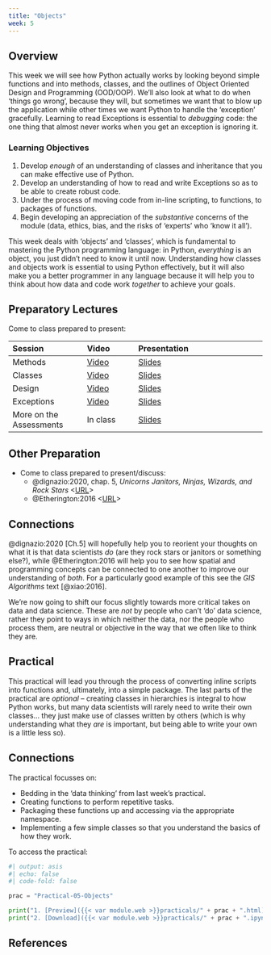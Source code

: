 ```yaml
---
title: "Objects"
week: 5
---
```


## Overview

This week we will see how Python actually works by looking beyond simple functions and into methods, classes, and the outlines of Object Oriented Design and Programming (OOD/OOP). We'll also look at what to do when 'things go wrong', because they will, but sometimes we want that to blow up the application while other times we want Python to handle the 'exception' gracefully. Learning to read Exceptions is essential to *debugging* code: the one thing that almost never works when you get an exception is ignoring it.

::: {.callout-important}
### Learning Objectives

1. Develop *enough* of an understanding of classes and inheritance that you can make effective use of Python.
2. Develop an understanding of how to read and write Exceptions so as to be able to create robust code.
3. Under the process of moving code from in-line scripting, to functions, to packages of functions.
4. Begin developing an appreciation of the *substantive* concerns of the module (data, ethics, bias, and the risks of 'experts' who 'know it all').
::: 

This week deals with 'objects' and 'classes', which is fundamental to mastering the Python programming language: in Python, *everything* is an object, you just didn't need to know it until now. Understanding how classes and objects work is essential to using Python effectively, but it will also make you a better programmer in any language because it will help you to think about how data and code work _together_ to achieve your goals. 

## Preparatory Lectures

Come to class prepared to present:

| Session | Video | Presentation | 
| :------ | :---- | :----------- | 
| Methods | [Video]({{< var vids.methods >}}) | [Slides](../lectures/{{< meta week >}}.1-Methods.qmd) | 
| Classes | [Video]({{< var vids.classes >}}) | [Slides](../lectures/{{< meta week >}}.2-Classes.qmd) | 
| Design | [Video]({{< var vids.design >}}) | [Slides](../lectures/{{< meta week >}}.3-Design.qmd) | 
| Exceptions | [Video]({{< var vids.exceptions >}}) | [Slides](../lectures/{{< meta week >}}.4-Errors.qmd) | 
| More on the Assessments | In class | [Slides](../lectures/{{< meta week >}}.5-Assessments.qmd) | 

## Other Preparation

- Come to class prepared to present/discuss:
  - @dignazio:2020, chap. 5, *Unicorns Janitors, Ninjas, Wizards, and Rock Stars* <[URL](https://ucl.primo.exlibrisgroup.com/discovery/fulldisplay?docid=alma9931206723604761&context=L&vid=44UCL_INST:UCL_VU2&lang=en&search_scope=UCLLibraryCatalogue&adaptor=Local%20Search%20Engine&isFrbr=true&tab=UCLLibraryCatalogue&query=any,contains,D%5C%27Ignazio%20Data%20Feminism&sortby=date_d&facet=frbrgroupid,include,9041340239229546206&offset=0)>
  - @Etherington:2016 <[URL](https://doi.org/10.1080/03098265.2015.1086981)>

::: {.callout-tip}
## Connections

@dignazio:2020 [Ch.5] will hopefully help you to reorient your thoughts on what it is that data scientists *do* (are they rock stars or janitors or something else?), while @Etherington:2016 will help you to see how spatial and programming concepts can be connected to one another to improve our understanding of *both*. For a particularly good example of this see the *GIS Algorithms* text [@xiao:2016]. 

:::

We're now going to shift our focus slightly towards more critical takes on data and data science. These are *not* by people who can't 'do' data science, rather they point to ways in which neither the data, nor the people who process them, are neutral or objective in the way that we often like to think they are.

## Practical

:::{.callout-warning}

This practical will lead you through the process of converting inline scripts into functions and, ultimately, into a simple package. The last parts of the practical are *optional* -- creating classes in hierarchies is integral to how Python works, but many data scientists will rarely need to write their own classes... they just make use of classes written by others (which is why understanding what they *are* is important, but being able to write your own is a little less so).

::: 

::: {.callout-tip}
## Connections

The practical focusses on:

- Bedding in the 'data thinking' from last week's practical.
- Creating functions to perform repetitive tasks.
- Packaging these functions up and accessing via the appropriate namespace.
- Implementing a few simple classes so that you understand the basics of how they work.
:::

To access the practical:

```python
#| output: asis
#| echo: false
#| code-fold: false

prac = "Practical-05-Objects"

print("1. [Preview]({{< var module.web >}}practicals/" + prac + ".html)")
print("2. [Download]({{< var module.web >}}practicals/" + prac + ".ipynb)")

```

## References
